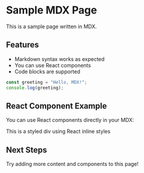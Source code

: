 # Sample MDX Page

This is a sample page written in MDX.

## Features

- Markdown syntax works as expected
- You can use React components
- Code blocks are supported

```js
const greeting = "Hello, MDX!";
console.log(greeting);
```

## React Component Example

You can use React components directly in your MDX:

<div style={{ padding: '1rem', backgroundColor: '#f0f0f0', borderRadius: '4px' }}>
  This is a styled div using React inline styles
</div>

## Next Steps

Try adding more content and components to this page! 